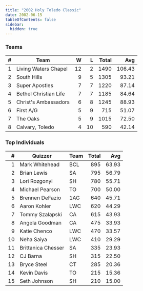 ```yaml
---
title: "2002 Holy Toledo Classic"
date: 2002-06-15
tableOfContents: false
sidebar:
  hidden: true
---
```


### Teams

|    # | Team                  |    W |    L | Total |    Avg |
| ---: | --------------------- | ---: | ---: | ----: | -----: |
|    1 | Living Waters Chapel  |   12 |    2 |  1490 | 106.43 |
|    2 | South Hills           |    9 |    5 |  1305 |  93.21 |
|    3 | Super Apostles        |    7 |    7 |  1220 |  87.14 |
|    4 | Bethel Christian Life |    7 |    7 |  1185 |  84.64 |
|    5 | Christ's Ambassadors  |    6 |    8 |  1245 |  88.93 |
|    6 | First A/G             |    5 |    9 |   715 |  51.07 |
|    7 | The Oaks              |    5 |    9 |  1015 |  72.50 |
|    8 | Calvary, Toledo       |    4 |   10 |   590 |  42.14 |

### Top Individuals

|    # | Quizzer            | Team | Total |   Avg |
| ---: | ------------------ | ---- | ----: | ----: |
|    1 | Mark Whitehead     | BCL  |   895 | 63.93 |
|    2 | Brian Lewis        | SA   |   795 | 56.79 |
|    3 | Lori Rozgonyi      | SH   |   780 | 55.71 |
|    4 | Michael Pearson    | TO   |   700 | 50.00 |
|    5 | Brennen DeFazio    | 1AG  |   640 | 45.71 |
|    6 | Aaron Kohler       | LWC  |   620 | 44.29 |
|    7 | Tommy Szalapski    | CA   |   615 | 43.93 |
|    8 | Angela Goodman     | CA   |   475 | 33.93 |
|    9 | Katie Chenco       | LWC  |   470 | 33.57 |
|   10 | Neha Saiya         | LWC  |   410 | 29.29 |
|   11 | Brittanica Chesser | SA   |   335 | 23.93 |
|   12 | CJ Barna           | SH   |   315 | 22.50 |
|   13 | Bryce Steel        | CT   |   285 | 20.36 |
|   14 | Kevin Davis        | TO   |   215 | 15.36 |
|   15 | Seth Johnson       | SH   |   210 | 15.00 |

